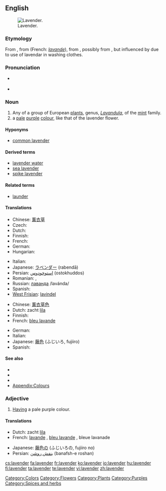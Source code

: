{{wikipedia|Lavender (disambiguation)}}
==English==
[[Image:Topped lavender.jpg|thumb|right|Lavender.]]

===Etymology===
From {{etyl|enm}}, from {{etyl|xno}} {{term|lavendre||lang=xno}} (French: ''[[lavande]]''), from {{etyl|ML.}} {{term|lavendula|lang=la}}, possibly from {{etyl|la}} {{term|lividus||lang=la|bluish}}, but influenced by {{term|lavo|lavare|lang=la|wash}} due to use of lavendar in washing clothes.

===Pronunciation===
* {{a|UK}} {{IPA|/ˈlæv.ən.də/}}
* {{a|US}} {{IPA|/ˈlæv.ən.dɚ/}}

===Noun===
{{en-noun|s|-}}

# Any of a group of European [[plant]]s, genus, ''[[Lavandula]]'', of the [[mint]] family.
#  a [[pale]] [[purple]] [[color|colour]], like that of the lavender flower.
#: {{color panel|B57EDC}}
#: {{color panel|web lavender|E6E6FA}}

====Hyponyms====
* {{sense|plant}} [[common lavender]]

====Derived terms====
* [[lavender water]]
* [[sea lavender]]
* [[spike lavender]]

====Related terms====
* [[launder]]

====Translations====
{{trans-top|plant}}
* Chinese: [[薰衣草]]
* Czech: {{t+|cs|levandule|f}}
* Dutch: {{t+|nl|lavendel}}
* Finnish: {{t-|fi|laventeli}}
* French: {{t+|fr|lavande|f}}
* German: {{t+|de|Lavendel|m}}
* Hungarian: {{t-|hu|levendula}}
{{trans-mid}}
* Italian: {{t+|it|lavanda|f}}
* Japanese: [[ラベンダー]] (rabendā)
* Persian: [[استوخودوس]] (ostokhuddos)
* Romanian: {{t+|ro|levănţică|f}},  {{t+|ro|lavandă|f}}
* Russian: [[лаванда]] /lavánda/ {{f}}
* Spanish: {{t-|es|lavanda}}
* [[West Frisian]]: [[lavindel]]
{{trans-bottom}}

{{trans-top|colour}}
* Chinese: [[薰衣草色]]
* Dutch: zacht [[lila]]
* Finnish: {{t-|fi|laventeli}}
* French: [[bleu lavande]] {{m}}
{{trans-mid}}
* German: {{t+|de|Lavendel|m}}
* Italian: {{t+|it|lavanda|f}}
* Japanese: [[藤色]] (ふじいろ, fujiiro)
* Spanish: {{t-|es|lavanda}}
{{trans-bottom}}

<!-- ====Scientific names====
''Lavandula officinalis'' -->
====See also====
*{{pedia}}
*{{specieslite|Lavandula}}
*{{commonslite|Lavandula}}
* [[Appendix:Colours]]

===Adjective===
{{en-adj}}

# [[have|Having]] a pale purple colour.

====Translations====
{{trans-top|colour}}
* Dutch: zacht [[lila]]
* French: [[lavande]] {{m|f}}, [[bleu lavande]] {{m}}, bleue lavanade {{f}}
{{trans-mid}}
* Japanese: [[藤色]]の (ふじいろの, fujiiro no)
* Persian: [[بنفش روشن]] (banafsh-e roshan)
{{trans-bottom}}

[[Category:Colors]]
[[Category:Flowers]]
[[Category:Plants]]
[[Category:Purples]]
[[Category:Spices and herbs]]

[[cs:lavender]]
[[fa:lavender]]
[[fr:lavender]]
[[ko:lavender]]
[[io:lavender]]
[[hu:lavender]]
[[fi:lavender]]
[[ta:lavender]]
[[te:lavender]]
[[vi:lavender]]
[[zh:lavender]]